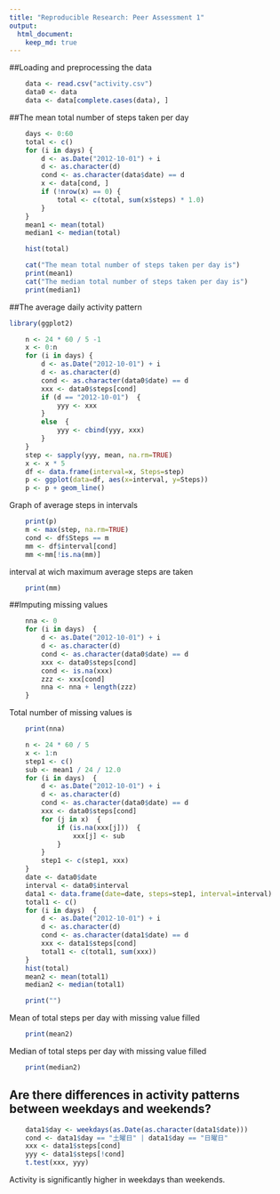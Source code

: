 ```yaml
---
title: "Reproducible Research: Peer Assessment 1"
output: 
  html_document:
    keep_md: true
---
```



##Loading and preprocessing the data
```r
    data <- read.csv("activity.csv")
    data0 <- data
    data <- data[complete.cases(data), ]
```


##The mean total number of steps taken per day
```r
    days <- 0:60
    total <- c()
    for (i in days) {
        d <- as.Date("2012-10-01") + i
        d <- as.character(d)
        cond <- as.character(data$date) == d
        x <- data[cond, ]
        if (!nrow(x) == 0) {
            total <- c(total, sum(x$steps) * 1.0)
        }
    }
    mean1 <- mean(total)
    median1 <- median(total)

    hist(total)
```
```r
    cat("The mean total number of steps taken per day is")
    print(mean1)
    cat("The median total number of steps taken per day is")
    print(median1)
```
##The average daily activity pattern
```r
library(ggplot2)

    n <- 24 * 60 / 5 -1
    x <- 0:n
    for (i in days) {
        d <- as.Date("2012-10-01") + i
        d <- as.character(d)
        cond <- as.character(data0$date) == d
        xxx <- data0$steps[cond]
        if (d == "2012-10-01")  {
            yyy <- xxx
        }
        else  {
            yyy <- cbind(yyy, xxx)
        }
    }
    step <- sapply(yyy, mean, na.rm=TRUE)
    x <- x * 5
    df <- data.frame(interval=x, Steps=step)
    p <- ggplot(data=df, aes(x=interval, y=Steps))
    p <- p + geom_line()
```
Graph of average steps in intervals
```r
    print(p)
    m <- max(step, na.rm=TRUE)
    cond <- df$Steps == m
    mm <- df$interval[cond]
    mm <-mm[!is.na(mm)]
```
interval at wich maximum average steps are taken
```r
    print(mm)
```

##Imputing missing values
```r
    nna <- 0
    for (i in days)  {
        d <- as.Date("2012-10-01") + i
        d <- as.character(d)
        cond <- as.character(data0$date) == d
        xxx <- data0$steps[cond]
        cond <- is.na(xxx)
        zzz <- xxx[cond]
        nna <- nna + length(zzz)
    }
```
Total number of missing values is
```r
    print(nna)
```
```r
    n <- 24 * 60 / 5
    x <- 1:n
    step1 <- c()
    sub <- mean1 / 24 / 12.0 
    for (i in days)  {
        d <- as.Date("2012-10-01") + i
        d <- as.character(d)
        cond <- as.character(data0$date) == d
        xxx <- data0$steps[cond]
        for (j in x)  {
            if (is.na(xxx[j]))  {
                xxx[j] <- sub 
            }
        }
        step1 <- c(step1, xxx)
    }
    date <- data0$date
    interval <- data0$interval
    data1 <- data.frame(date=date, steps=step1, interval=interval)
    total1 <- c()
    for (i in days)  {
        d <- as.Date("2012-10-01") + i
        d <- as.character(d)
        cond <- as.character(data1$date) == d
        xxx <- data1$steps[cond]
        total1 <- c(total1, sum(xxx))
    }
    hist(total)
    mean2 <- mean(total1)
    median2 <- median(total1)
```
```r
    print("")
```
Mean of total steps per day with missing value filled
```r
    print(mean2)
```
Median of total steps per day with missing value filled
```r
    print(median2)
```

## Are there differences in activity patterns between weekdays and weekends?
```r
    data1$day <- weekdays(as.Date(as.character(data1$date)))
    cond <- data1$day == "土曜日" | data1$day == "日曜日"
    xxx <- data1$steps[cond]
    yyy <- data1$steps[!cond]
    t.test(xxx, yyy)    
```
Activity is significantly higher in weekdays than weekends.